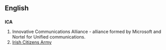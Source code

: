 ==English==
{{wikipedia|ICA}}
==={{initialism}}===
'''ICA'''

#Innovative Communications Alliance - alliance formed by Microsoft and Nortel for Unified communications.
#[[w:Irish Citizens Army|Irish Citizens Army]]